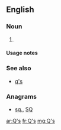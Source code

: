 {{also|qs|Qs|q's|qs.}}
==English==

===Noun===
{{head|en|noun plural form}}

# {{plural of|Q|lang=en}}

====Usage notes====
{{U:en:plurals of letters}}

===See also===
* [[q's]]

===Anagrams===
* [[sq.#English|sq.]], [[SQ#English|SQ]]

[[ar:Q's]]
[[fr:Q's]]
[[mg:Q's]]
